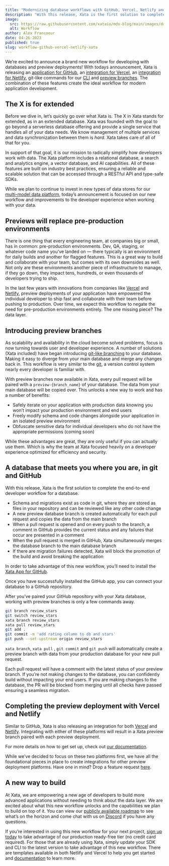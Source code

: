 ```yaml
---
title: "Modernizing database workflows with GitHub, Vercel, Netlify and Xata"
description: "With this release, Xata is the first solution to complete the end-to-end developer workflow for a database."
image:
  src: https://raw.githubusercontent.com/xataio/mdx-blog/main/images/database-platforms-trend.png
  alt: Workflow
author: Alex Francoeur
date: 04-26-2023
published: true
slug: workflow-github-vercel-netlify-xata
---
```

We’re excited to announce a brand new workflow for developing with databases and preview deployments! With todays announcement, Xata is releasing an [application for GitHub](https://github.com/apps/xata-app), an [integration for Vercel](https://vercel.com/integrations/xata), an [integration for Netlify](https://www.netlify.com/integrations/xata/), git-like commands for our [CLI](https://xata.io/docs/getting-started/cli) and [preview branches](https://xata.io/workflow). The combination of these features create the ideal workflow for modern application development.

## The X is for extended

Before we dive in, let’s quickly go over what Xata is. The X in Xata stands for extended, as in an extended database. Xata was founded with the goal to go beyond a serverless database offering and provide a single service that handles all of your data needs. We know management of multiple services and data synchronization between them is *hard*. Xata takes care of all of that for you.

In support of that goal, it is our mission to radically simplify how developers work with data. The Xata platform includes a relational database, a search and analytics engine, a vector database, and AI capabilities. All of these features are built on industry best practices, ensuring a reliable and scalable solution that can be accessed through a RESTful API and type-safe SDKs.

While we plan to continue to invest in new types of data stores for our [multi-model data platform](https://xata.io/docs/concepts/serverless-data-platform), today’s announcement is focused on our new workflow and improvements to the developer experience when working with your data.  

## Previews will replace pre-production environments

There is one thing that every engineering team, at companies big or small, has in common: pre-production environments. Dev, QA, staging, or whatever code name you’ve landed on — there typically is an environment for daily builds and another for flagged features. This is a great way to build and collaborate with your team, but comes with its own downsides as well. Not only are these environments another piece of infrastructure to manage, if they go down, they impact tens, hundreds, or even thousands of developers trying to ship.

In the last few years with innovations from companies like [Vercel](https://vercel.com/) and [Netlify](https://netlify.com/), preview deployments of your application have empowered the individual developer to ship fast and collaborate with their team before pushing to production. Over time, we expect this workflow to negate the need for pre-production environments entirely. The one missing piece? The data layer.

## Introducing preview branches

As scalability and availability in the cloud become solved problems, focus is now turning towards user and developer experience. A number of solutions (Xata included) have began introducing [git-like branching](https://git-scm.com/book/en/v2/Git-Branching-Branches-in-a-Nutshell) to your database. Making it easy to diverge from your main database and merge any changes back in. This workflow is very similar to the [git](https://git-scm.com/), a version control system nearly every developer is familiar with.

With preview branches now available in Xata, every pull request will be paired with a `preview-{branch_name}` of your database. The data from your main database will be copied over. This unlocks a new way to work and has a number of benefits:

- Safely iterate on your application with production data knowing you won’t impact your production environment and end users
- Freely modify schema and code changes alongside your application in an isolated preview environment
- Obfuscate sensitive data for individual developers who do not have the appropriate permissions (coming soon)

While these advantages are great, they are only useful if you can actually use them. Which is why the team at Xata focused heavily on a developer experience optimized for efficiency and security.

## A database that meets you where you are, in git and GitHub

With this release, Xata is the first solution to complete the end-to-end developer workflow for a database.

<ArticleImage
  src="/images/preview_01_workflow.png"
  alt="Developer workflow"
  caption="Developer workflow"
  position="center"
  variant="crystalRiver"
/>

- Schema and migrations exist as code in git, where they are stored as files in your repository and can be reviewed like any other code change
- A new preview database branch is created automatically for each pull request and copies the data from the main branch
- When a pull request is opened and on every push to the branch, a comment in GitHub provides the current status and any failures that occur are presented in a comment
- When the pull request is merged in GitHub, Xata simultaneously merges the database branch to the main database branch
- If there are migration failures detected, Xata will block the promotion of the build and avoid breaking the application

In order to take advantage of this new workflow, you’ll need to install the [Xata App for GitHub](https://github.com/apps/xata-app). 

<ArticleImage
  src="/images/preview_02_integrations.png"
  alt="Xata integrations"
  caption="Xata integrations"
  position="center"
  variant="crystalRiver"
/>

Once you have successfully installed the GitHub app, you can connect your database to a GitHub repository.

<ArticleImage
  src="/images/preview_03_choose_repo.png"
  alt="Choose your repository"
  caption="Choose your repository"
  position="center"
  variant="crystalRiver"
/>

After you’ve paired your GitHub repository with your Xata database, working with preview branches is only a few commands away. 

```bash
git branch review_stars
git switch review_stars
xata branch review_stars
xata pull review_stars
git add .
git commit -m 'add rating column to db and stars'
git push --set-upstream origin review_stars

```

`xata branch`, `xata pull` , `git commit` and `git push` will automatically create a preview branch with data from your production database for your new pull request.

<ArticleImage
  src="preview_04_preview.png"
  alt="Preview branch with every pull request"
  caption="Preview branch with every pull request"
  position="center"
  variant="crystalRiver"
/>

Each pull request will have a comment with the latest status of your preview branch. If you’re not making changes to the database, you can confidently build without impacting your end users. If you are making changes to the database, the PR will be blocked from merging until all checks have passed ensuring a seamless migration.

## Completing the preview deployment with Vercel and Netlify

Similar to GitHub, Xata is also releasing an integration for both [Vercel](https://vercel.com/integrations/xata) and [Netlify](https://www.netlify.com/integrations/xata/). Integrating with either of these platforms will result in a Xata preview branch paired with each preview deployment.

For more details on how to get set up, check out [our documentation](https://xata.io/docs/getting-started/workflow#install-the-xata-integration-for-vercel-or-netlify).

<ArticleImage
  src="preview_05_github_integrations.png"
  alt="Vercel & Netlify integrations"
  caption="Vercel & Netlify integrations"
  position="center"
  variant="crystalRiver"
/>

While we’ve decided to focus on these two platforms first, we have all the foundational pieces in place to create integrations for other preview deployment platforms. Have one in mind? Drop a feature request [here](https://xata.canny.io/feature-requests).

## A new way to build

At Xata, we are empowering a new age of developers to build more advanced applications without needing to think about the data layer. We are excited about what this new workflow unlocks and the capabilities we plan to build on top of it. You can view our [publicly available roadmap](https://xata.io/roadmap) to see what’s on the horizon and come chat with us on [Discord](http://xata.io/discord) if you have any questions.

If you’re interested in using this new workflow for your next project, [sign up today](https://app.xata.io/signin) to take advantage of our production ready-free tier (no credit card required). For those that are already using Xata, simply update your SDK and CLI to the latest version to take advantage of this new workflow. There are templates available in both Netlify and Vercel to help you get started and [documentation](https://xata.io/docs/getting-started/workflow) to learn more.